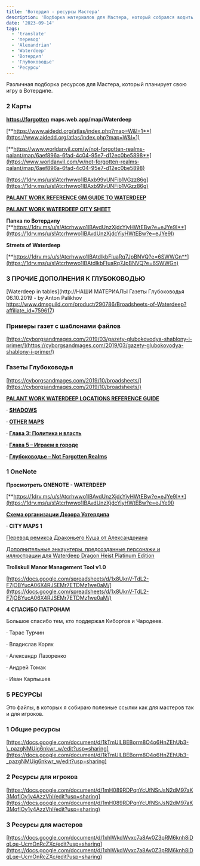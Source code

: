 ```yaml
---
title: 'Вотердип - ресурсы Мастера'
description: 'Подборка материалов для Мастера, который собрался водить в Вотердипе'
date: '2023-09-14'
tags:
  - 'translate'
  - 'перевод'
  - 'Alexandrian'
  - 'Waterdeep'
  - 'Вотердип'
  - 'Глубоководье'
  - 'Ресурсы'
---
```


Различная подборка ресурсов для Мастера, который планирует свою игру в Вотердипе.

### 2 Карты

[**https://forgotten**](https://forgotten) **maps.web.app/map/Waterdeep**

[**https://www.aidedd.org/atlas/index.php?map=W&l=1**](https://www.aidedd.org/atlas/index.php?map=W&l=1)

[**https://www.worldanvil.com/w/not-forgotten-realms-palant/map/6aef896a-6fad-4c04-95e7-d12ec0be5898**](https://www.worldanvil.com/w/not-forgotten-realms-palant/map/6aef896a-6fad-4c04-95e7-d12ec0be5898)

[https://1drv.ms/u/s!Atcrhwwo1lBAxb99vUNFib1VGzz86g](https://1drv.ms/u/s!Atcrhwwo1lBAxb99vUNFib1VGzz86g)

[**PALANT WORK REFERENCE GM GUIDE TO WATERDEEP**](https://docs.google.com/document/d/1WvQoW5z6P-ELBaPF64INYgmoZNFAfxtih3y7LNPy8qQ/edit#heading=h.7liyhgfzrr3v)

[**PALANT WORK WATERDEEP CITY SHEET**](https://docs.google.com/spreadsheets/d/1TiEAVk4RZxQs1PlCrVWdqpneMpRfR1N2fV2jBpzhtpM/)

**Папка по Вотердипу** [**https://1drv.ms/u/s!Atcrhwwo1lBAvdUnzXjdcYiyHWtEBw?e=eJYe9I**](https://1drv.ms/u/s!Atcrhwwo1lBAvdUnzXjdcYiyHWtEBw?e=eJYe9I)

**Streets of Waterdeep**

[**https://1drv.ms/u/s!Atcrhwwo1lBAtdlkbFIuaRq7JpBNVQ?e=6SWWGn**](https://1drv.ms/u/s!Atcrhwwo1lBAtdlkbFIuaRq7JpBNVQ?e=6SWWGn)

### 3 ПРОЧИЕ ДОПОЛНЕНИЯ К ГЛУБОКОВОДЬЮ

[Waterdeep in tables](http://НАШИ МАТЕРИАЛЫ Газеты Глубоководья 06.10.2019 - by Anton Palikhov https://www.dmsguild.com/product/290786/Broadsheets-of-Waterdeep?affiliate_id=759617)

### Примеры газет с шаблонами файлов

[https://cyborgsandmages.com/2019/03/gazety-glubokovodya-shablony-i-primer/](https://cyborgsandmages.com/2019/03/gazety-glubokovodya-shablony-i-primer/)

### Газеты Глубоководья

[https://cyborgsandmages.com/2019/10/broadsheets/](https://cyborgsandmages.com/2019/10/broadsheets/)

[**PALANT WORK WATERDEEP LOCATIONS REFERENCE GUIDE**](https://docs.google.com/spreadsheets/d/1hUcmIlW6XKvzR-8WQ1Jvtc0-_xhUrrugKF5_vUoeDNc/)

· [**SHADOWS**](https://1drv.ms/u/s!Atcrhwwo1lBAmpc-EDjuWt2iazwpxg?e=JdVOr7)

· [**OTHER MAPS**](https://1drv.ms/u/s!Atcrhwwo1lBA1MxfH354zW5_z3-bog?e=6fXs4V)

· [**Глава 3: Политика и власть**](https://cyborgsandmages.com/2020/06/%D0%B3%D0%BB%D0%B0%D0%B2%D0%B0-3-%D0%BF%D0%BE%D0%BB%D0%B8%D1%82%D0%B8%D0%BA%D0%B0-%D0%B8-%D0%B2%D0%BB%D0%B0%D1%81%D1%82%D1%8C/)

· [**Глава 5 – Играем в городе**](https://cyborgsandmages.com/2020/06/%D0%B3%D0%BB%D0%B0%D0%B2%D0%B0-5-%D0%B8%D0%B3%D1%80%D0%B0%D0%B5%D0%BC-%D0%B2-%D0%B3%D0%BE%D1%80%D0%BE%D0%B4%D0%B5/)

· [**Глубоководье – Not Forgotten Realms**](https://www.worldanvil.com/w/not-forgotten-realms-palant/a/D093D0BBD183D0B1D0BED0BAD0BED0B2D0BED0B4D18CD0B5-article)

### 1 OneNote

**Просмотреть ONENOTE - WATERDEEP**

[**https://1drv.ms/u/s!Atcrhwwo1lBAvdUnzXjdcYiyHWtEBw?e=eJYe9I**](https://1drv.ms/u/s!Atcrhwwo1lBAvdUnzXjdcYiyHWtEBw?e=eJYe9I)

[**Схема организации Дозора Уотердипа**](https://cyborgsandmages.com/2022/07/%d1%81%d1%85%d0%b5%d0%bc%d0%b0-%d0%be%d1%80%d0%b3%d0%b0%d0%bd%d0%b8%d0%b7%d0%b0%d1%86%d0%b8%d0%b8-%d0%b4%d0%be%d0%b7%d0%be%d1%80%d0%b0-%d1%83%d0%be%d1%82%d0%b5%d1%80%d0%b4%d0%b8%d0%bf%d0%b0/)

· **CITY MAPS 1**

[Перевод ремикса Драконьего Куша от Александриана](https://cyborgsandmages.com/2022/05/%d0%9f%d0%b5%d1%80%d0%b5%d0%b2%d0%be%d0%b4-%d1%80%d0%b5%d0%bc%d0%b8%d0%ba%d1%81%d0%b0-%d0%94%d1%80%d0%b0%d0%ba%d0%be%d0%bd%d1%8c%d0%b5%d0%b3%d0%be-%d0%9a%d1%83%d1%88%d0%b0-%d0%be%d1%82-%d0%90%d0%bb/)

[Дополнительные энкаунтеры, предсозданные персонажи и иллюстрации для Waterdeep Dragon Heist Platinum Edition](https://cyborgsandmages.com/2019/03/%d0%b4%d0%be%d0%bf%d0%be%d0%bb%d0%bd%d0%b8%d1%82%d0%b5%d0%bb%d1%8c%d0%bd%d1%8b%d0%b5-%d1%8d%d0%bd%d0%ba%d0%b0%d1%83%d0%bd%d1%82%d0%b5%d1%80%d1%8b-%d0%bf%d1%80%d0%b5%d0%b4%d1%81%d0%be%d0%b7%d0%b4/)

**Trollskull Manor Management Tool v1.0**

[https://docs.google.com/spreadsheets/d/1x8UknV-TdL2-F7jOBYucA06X4RJSEMr7ETDMz1we0aM/](https://docs.google.com/spreadsheets/d/1x8UknV-TdL2-F7jOBYucA06X4RJSEMr7ETDMz1we0aM/)

**4 СПАСИБО ПАТРОНАМ**

Большое спасибо тем, кто поддержал Киборгов и Чародеев.

· Тарас Турчин

· Владислав Коряк

· Александр Лазоренко

· Андрей Томак

· Иван Карпышев

### 5 РЕСУРСЫ

Это файлы, в которых я собираю полезные ссылки как для мастеров так и для игроков.

### 1 Общие ресурсы

[https://docs.google.com/document/d/1kTmUlLBEBorm8O4o6HnZEhUb3-\_pazgNMUig6nkwr_w/edit?usp=sharing](https://docs.google.com/document/d/1kTmUlLBEBorm8O4o6HnZEhUb3-_pazgNMUig6nkwr_w/edit?usp=sharing)

### 2 Ресурсы для игроков

[https://docs.google.com/document/d/1mH089RDPqnYcUfNSrJsN2dM97aK3MqfIOy1y4AzzVhI/edit?usp=sharing](https://docs.google.com/document/d/1mH089RDPqnYcUfNSrJsN2dM97aK3MqfIOy1y4AzzVhI/edit?usp=sharing)

### 3 Ресурсы для мастеров

[https://docs.google.com/document/d/1xhlWkdWvxc7a8Av0Z3pRM6knh8iDqLqe-UcmOnRcZXc/edit?usp=sharing](https://docs.google.com/document/d/1xhlWkdWvxc7a8Av0Z3pRM6knh8iDqLqe-UcmOnRcZXc/edit?usp=sharing)
